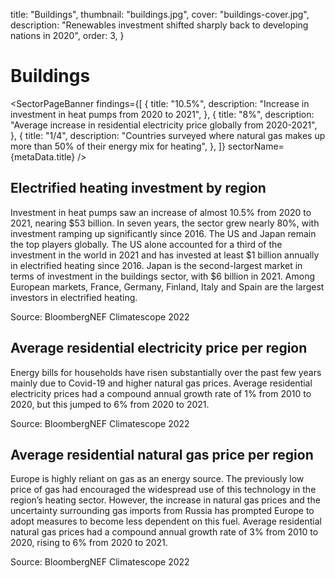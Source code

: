  title: "Buildings",
  thumbnail: "buildings.jpg",
  cover: "buildings-cover.jpg",
  description:
    "Renewables investment shifted sharply back to developing nations in 2020",
  order: 3,
}



# Buildings

<SectorPageBanner
  findings={[
    {
      title: "10.5%",
      description: "Increase in investment in heat pumps from 2020 to 2021",
    },
    {
      title: "8%",
      description:
        "Average increase in residential electricity price globally from 2020-2021",
    },
    {
      title: "1/4",
      description:
        "Countries surveyed where natural gas makes up more than 50% of their energy mix for heating",
    },
  ]}
  sectorName={metaData.title}
/>

## Electrified heating investment by region

Investment in heat pumps saw an increase of almost 10.5% from 2020 to 2021, nearing $53 billion. In seven years, the sector grew nearly 80%, with investment ramping up significantly since 2016. The US and Japan remain the top players globally. The US alone accounted for a third of the investment in the world in 2021 and has invested at least $1 billion annually in electrified heating since 2016. Japan is the second-largest market in terms of investment in the buildings sector, with $6 billion in 2021. Among European markets, France, Germany, Finland, Italy and Spain are the largest investors in electrified heating.

Source: BloombergNEF Climatescope 2022

<AreaChart
  indicator="Electrified heating investment by region"
  labelKey="country"
  src="/buildings/electrified_heating_investment_in_specific_countries_2014_2021.csv"
  precision={0.01}
  unit="$ Bn"
/>

## Average residential electricity price per region

Energy bills for households have risen substantially over the past few years mainly due to Covid-19 and higher natural gas prices. Average residential electricity prices had a compound annual growth rate of 1% from 2010 to 2020, but this jumped to 6% from 2020 to 2021.

Source: BloombergNEF Climatescope 2022

<LineChart
  indicator="Average residential electricity price per region"
  labelKey="region"
  src="/buildings/average_residential_electricity_price_per_region_2010_2021.csv"
  precision={0.01}
  unit="$/MWh"
  compactTooltip
/>

## Average residential natural gas price per region

Europe is highly reliant on gas as an energy source. The previously low price of gas had encouraged the widespread use of this technology in the region’s heating sector. However, the increase in natural gas prices and the uncertainty surrounding gas imports from Russia has prompted Europe to adopt measures to become less dependent on this fuel. Average residential natural gas prices had a compound annual growth rate of 3% from 2010 to 2020, rising to 6% from 2020 to 2021.

Source: BloombergNEF Climatescope 2022

<LineChart
  indicator="Average residential natural gas price per region"
  labelKey="region"
  src="/buildings/average_residential_natural_gas_price_per_region_2010_2021.csv"
  precision={0.01}
/>
